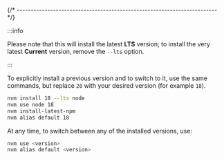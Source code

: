 
{/* ------------------------------------------------------------------------ */}

:::info

Please note that this will install the latest
**LTS** version; to install the very latest **Current** version, remove
the `--lts` option.

:::

To explicitly install a previous version and to switch to it, use the same
commands, but replace `20` with your desired version (for example `18`).

```sh
nvm install 18 --lts node
nvm use node 18
nvm install-latest-npm
nvm alias default 18
```

At any time, to switch between any of the installed versions, use:

```sh
nvm use <version>
nvm alias default <version>
```
